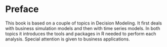 # Preface {.unnumbered}

This book is based on a couple of topics in Decision Modeling. It first deals with business simulation models and then with time series models. In both topics it introduces the tools and packages in R needed to perform each analysis. Special attention is given to business applications.
